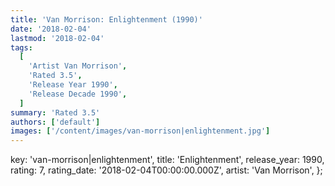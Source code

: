 ```yaml
---
title: 'Van Morrison: Enlightenment (1990)'
date: '2018-02-04'
lastmod: '2018-02-04'
tags:
  [
    'Artist Van Morrison',
    'Rated 3.5',
    'Release Year 1990',
    'Release Decade 1990',
  ]
summary: 'Rated 3.5'
authors: ['default']
images: ['/content/images/van-morrison|enlightenment.jpg']
---
```


  key: 'van-morrison|enlightenment',
  title: 'Enlightenment',
  release_year: 1990,
  rating: 7,
  rating_date: '2018-02-04T00:00:00.000Z',
  artist: 'Van Morrison',
};

<MusicRating data={data} />
